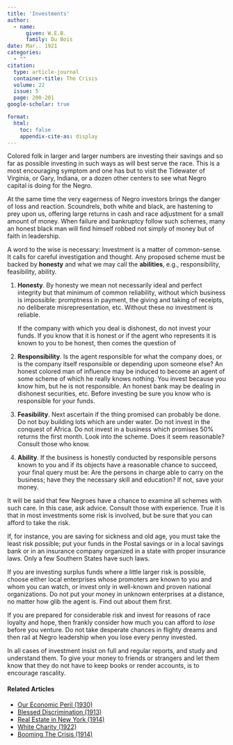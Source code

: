 ```yaml
---
title: 'Investments'
author:
  - name:
      given: W.E.B.
      family: Du Bois
date: Mar.. 1921
categories: 
  - ""
citation: 
  type: article-journal
  container-title: The Crisis
  volume: 22
  issue: 5
  page: 200-201
google-scholar: true

format:
  html:
    toc: false
    appendix-cite-as: display
---
```



Colored folk in larger and larger numbers are investing their savings and so far as possible investing in such ways as will best serve the race. This is a most encouraging symptom and one has but to visit the Tidewater of Virginia, or Gary, Indiana, or a dozen other centers to see what Negro capital is doing for the Negro.

At the same time the very eagerness of Negro investors brings the danger of loss and reaction. Scoundrels, both white and black, are hastening to prey upon us, offering large returns in cash and race adjustment for a small amount of money. When failure and bankruptcy follow such schemes, many an honest black man will find himself robbed not simply of money but of faith in leadership.

A word to the wise is necessary: Investment is a matter of common-sense. It calls for careful investigation and thought. Any proposed scheme must be backed by **honesty** and what we may call the **abilities**, e.g., responsibility, feasibility, ability.

1. **Honesty**. By honesty we mean not necessarily ideal and perfect integrity but that minimum of common reliability, without which business is impossible: promptness in payment, the giving and taking of receipts, no deliberate misrepresentation, etc. Without these no investment is reliable.

    If the company with which you deal is dishonest, do not invest your funds. If you know that it is honest or if the agent who represents it is known to you to be honest, then comes the question of

2. **Responsibility**. Is the agent responsible for what the company does, or is the company itself responsible or depending upon someone else? An honest colored man of influence may be induced to become an agent of some scheme of which he really knows nothing. You invest because you know him, but he is not responsible. An honest bank may be dealing in dishonest securities, etc. Before investing be sure you know who is responsible for your funds.

3. **Feasibility**. Next ascertain if the thing promised can probably be done. Do not buy building lots which are under water. Do not invest in the conquest of Africa. Do not invest in a business which promises 50% returns the first month. Look into the scheme. Does it seem reasonable? Consult those who know.

4. **Ability**. If the business is honestly conducted by responsible persons known to you and if its objects have a reasonable chance to succeed, your final query must be: Are the persons in charge able to carry on the business; have they the necessary skill and education? If not, save your money.

It will be said that few Negroes have a chance to examine all schemes with such care. In this case, ask advice. Consult those with experience. True it is that in most investments some risk is involved, but be sure that you can afford to take the risk.

If, for instance, you are saving for sickness and old age, you must take the least risk possible; put your funds in the Postal savings or in a local savings bank or in an insurance company organized in a state with proper insurance laws. Only a few Southern States have such laws.

If you are investing surplus funds where a little larger risk is possible, choose either local enterprises whose promoters are known to you and whom you can watch, or invest only in well-known and proven national organizations. Do not put your money in unknown enterprises at a distance, no matter how glib the agent is. Find out about them first.

If you are prepared for considerable risk and invest for reasons of race loyalty and hope, then frankly consider how much you can afford to *lose* before you venture. Do not take desperate chances in flighty dreams and then rail at Negro leadership when you lose every penny invested.

In all cases of investment insist on full and regular reports, and study and understand them. To give your money to friends or strangers and let them know that they do not have to keep books or render accounts, is to encourage rascality.

<!-- Similar articles start here -->
<div  class="clear-wrap"></div>

#### Related Articles

* [Our Economic Peril (1930)](/Volumes/37/03/our_economic_peril.html)
* [Blessed Discrimination (1913)](/Volumes/05/04/blesseddiscrimination.html)
* [Real Estate in New York (1914)](/Volumes/08/03/real_estate_in_new_york.html)
* [White Charity (1922)](/Volumes/24/02/whitecharity.html)
* [Booming The Crisis (1914)](/Volumes/07/05/booming_crisis.html)

<!-- Similar articles end here -->